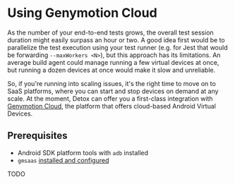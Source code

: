 # Using Genymotion Cloud

As the number of your end-to-end tests grows, the overall test session duration might easily surpass an hour or two.
A good idea first would be to parallelize the test execution using your test runner (e.g. for Jest that
would be forwarding `--maxWorkers <N>`), but this approach has its limitations. An average build agent could manage
running a few virtual devices at once, but running a dozen devices at once would make it slow and unreliable.

So, if you're running into scaling issues, it's the right time to move on to SaaS platforms, where you can
start and stop devices on demand at any scale. At the moment, Detox can offer you a first-class integration with
[Genymotion Cloud], the platform that offers cloud-based Android Virtual Devices.

## Prerequisites

* Android SDK platform tools with `adb` installed
* `gmsaas` [installed and configured](https://docs.genymotion.com/gmsaas/01_Get_Started)

TODO


[Genymotion Cloud]: https://cloud.geny.io/
